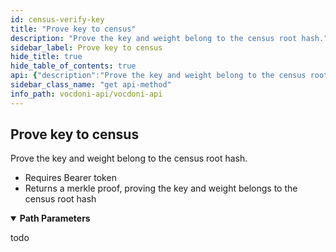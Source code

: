 ```yaml
---
id: census-verify-key
title: "Prove key to census"
description: "Prove the key and weight belong to the census root hash."
sidebar_label: Prove key to census
hide_title: true
hide_table_of_contents: true
api: {"description":"Prove the key and weight belong to the census root hash.\n- Requires Bearer token \n- Returns a merkle proof, proving the key and weight belongs to the census root hash","operationId":"censusVerifyKey","security":[{"bearerAuth":[]}],"tags":["Censuses"],"parameters":[{"name":"censusId","in":"path","description":"Census id provided during census creation","required":true,"schema":{"type":"string","description":"Random 32 bytes hex string","example":"b547a9c83ad7d61b568cf10ebbb25338d680810fa219fa69477cfbd860b386c2"}},{"name":"publicKey","in":"path","description":"Wallet Public key or address","required":true,"schema":{"type":"string","example":"1f7fecf4cf4564c88a92af55046c5c4bf0a76b9b5536f7d30962192552f92237"}}],"responses":{"200":{"description":"todo","content":{"application/json":{"example":"{\n  \"weight\": \"2\",\n  \"proof\": \"04000000\",\n  \"value\": \"0200000000000000000000000000000000000000000000000000000000000000\"\n}"}}}},"method":"get","path":"/censuses/{censusId}/proof/{publicKey}","servers":[{"url":"https://api.vocdoni.io/v2/"}],"securitySchemes":{"bearerAuth":{"type":"http","scheme":"bearer"}},"info":{"version":"2.0.0","title":"Vocdoni API","license":{"name":"MIT"},"description":"**Goals and Objectives:** \nThe Vocdoni API is meant to be the entry point for external integrators to add voting capabilities to an existing  CRM, customer base and product experience. The API should act as a satellite that facilitates creating votes using  Vocdoni, without the hassle of learning a deep platform.\nThis API should allow to perform the basic primitives of the Vocdoni Protocol such as manage organizations, voting  processes and be able to vote, abstracting as much as possible the complexity and doing so, offering simple and  clear methods to perform such actions.\nLast but not least, the API should be modular and allow further expansion with other independent modules such as  payments, CSPs, SSI providers, CRM’s, etc. becoming a open voting block/”lego” for the Web2.0 & Web 3.0 world."},"postman":{"name":"Prove key to census","description":{"content":"Prove the key and weight belong to the census root hash.\n- Requires Bearer token \n- Returns a merkle proof, proving the key and weight belongs to the census root hash","type":"text/plain"},"url":{"path":["censuses",":censusId","proof",":publicKey"],"host":["{{baseUrl}}"],"query":[],"variable":[{"disabled":false,"description":{"content":"(Required) Census id provided during census creation","type":"text/plain"},"type":"any","value":"","key":"censusId"},{"disabled":false,"description":{"content":"(Required) Wallet Public key or address","type":"text/plain"},"type":"any","value":"","key":"publicKey"}]},"header":[{"key":"Accept","value":"application/json"}],"method":"GET","auth":{"type":"bearer","bearer":[{"type":"any","value":"<Bearer Token>","key":"token"}]}}}
sidebar_class_name: "get api-method"
info_path: vocdoni-api/vocdoni-api
---
```



## Prove key to census



Prove the key and weight belong to the census root hash.
- Requires Bearer token 
- Returns a merkle proof, proving the key and weight belongs to the census root hash

<details style={{"marginBottom":"1rem"}} data-collapsed={false} open={true}><summary style={{}}><strong>Path Parameters</strong></summary><div><ul><ParamsItem className={"paramsItem"} param={{"name":"censusId","in":"path","description":"Census id provided during census creation","required":true,"schema":{"type":"string","description":"Random 32 bytes hex string","example":"b547a9c83ad7d61b568cf10ebbb25338d680810fa219fa69477cfbd860b386c2"}}}></ParamsItem><ParamsItem className={"paramsItem"} param={{"name":"publicKey","in":"path","description":"Wallet Public key or address","required":true,"schema":{"type":"string","example":"1f7fecf4cf4564c88a92af55046c5c4bf0a76b9b5536f7d30962192552f92237"}}}></ParamsItem></ul></div></details><div><ApiTabs><TabItem label={"200"} value={"200"}><div>

todo

</div><div><MimeTabs schemaType={"response"}><TabItem label={"application/json"} value={"application/json"}><SchemaTabs><TabItem label={"Example"} value={"Example"}><ResponseSamples responseExample={"{\n  \"weight\": \"2\",\n  \"proof\": \"04000000\",\n  \"value\": \"0200000000000000000000000000000000000000000000000000000000000000\"\n}"} language={"json"}></ResponseSamples></TabItem></SchemaTabs></TabItem></MimeTabs></div></TabItem></ApiTabs></div>
      